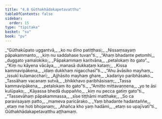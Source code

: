 ```yaml
---
title: "4.8 Gūthakhādakapetavatthu"
tableOfContents: false
sidebar:
  order: 15
type: "tipitaka"
basket: "su"
book: "pv"
---
```



<DynamicBreadcrumb />

<Division number="766" book="pv">

<Paragraph number="821" type="verses" book="pv">
_“Gūthakūpato uggantvā,_  
_ko nu dīno patiṭṭhasi;_  
_Nissaṃsayaṃ pāpakammanto,_  
_kiṃ nu saddahase tuvan”ti._  

</Paragraph>

</Division>
<Division number="767" book="pv">

<Paragraph number="822" type="verses" book="pv">
_“Ahaṃ bhadante petomhi,_  
_duggato yamalokiko;_  
_Pāpakammaṃ karitvāna,_  
_petalokaṃ ito gato”._  

</Paragraph>

</Division>
<Division number="768" book="pv">

<Paragraph number="823" type="verses" book="pv">
_“Kiṃ nu kāyena vācāya,_  
_manasā dukkaṭaṃ kataṃ;_  
_Kissa kammavipākena,_  
_idaṃ dukkhaṃ nigacchasī”ti._  

</Paragraph>

</Division>
<Division number="769" book="pv">

<Paragraph number="824" type="verses" book="pv">
_“Ahu āvāsiko mayhaṃ,_  
_issukī kulamaccharī;_  
_Ajjhāsito mayhaṃ ghare,_  
_kadariyo paribhāsako._  

</Paragraph>

</Division>
<Division number="770" book="pv">

<Paragraph number="825" type="verses" book="pv">
_Tassāhaṃ vacanaṃ sutvā,_  
_bhikkhavo paribhāsisaṃ;_  
_Tassa kammavipākena,_  
_petalokaṃ ito gato”ti._  

</Paragraph>

</Division>
<Division number="771" book="pv">

<Paragraph number="826" type="verses" book="pv">
_“Amitto mittavaṇṇena,_  
_yo te āsi kulūpako;_  
_Kāyassa bhedā duppañño,_  
_kiṃ nu pecca gatiṃ gato”ti._  

</Paragraph>

</Division>
<Division number="772" book="pv">

<Paragraph number="827" type="verses" book="pv">
_“Tassevāhaṃ pāpakammassa,_  
_sīse tiṭṭhāmi matthake;_  
_So ca paravisayaṃ patto,_  
_mameva paricārako._  

</Paragraph>

</Division>
<Division number="773" book="pv">

<Paragraph number="828" type="verses" book="pv">
_Yaṃ bhadante hadantaññe,_  
_etaṃ me hoti bhojanaṃ;_  
_Ahañca kho yaṃ hadāmi,_  
_etaṃ so upajīvatī”ti._  


</Paragraph>
</Division>

<Paragraph number="829" type="center" book="pv">
Gūthakhādakapetavatthu aṭṭhamaṃ.
</Paragraph>